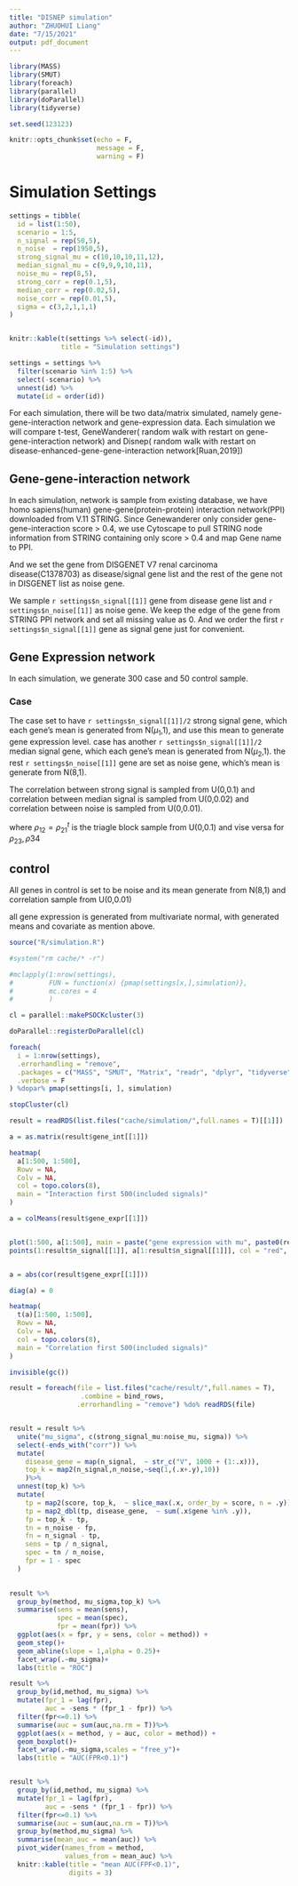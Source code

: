 ```yaml
---
title: "DISNEP simulation"
author: "ZHUOHUI Liang"
date: "7/15/2021"
output: pdf_document
---
```


```r
library(MASS)
library(SMUT)
library(foreach)
library(parallel)
library(doParallel)
library(tidyverse)

set.seed(123123)

knitr::opts_chunk$set(echo = F,
                      message = F,
                      warning = F)
```

# Simulation Settings

```r
settings = tibble(
  id = list(1:50),
  scenario = 1:5,
  n_signal = rep(50,5),
  n_noise  = rep(1950,5),
  strong_signal_mu = c(10,10,10,11,12),
  median_signal_mu = c(9,9,9,10,11),
  noise_mu = rep(8,5),
  strong_corr = rep(0.1,5),
  median_corr = rep(0.02,5),
  noise_corr = rep(0.01,5),
  sigma = c(3,2,1,1,1)
)


knitr::kable(t(settings %>% select(-id)),
             title = "Simulation settings")

settings = settings %>% 
  filter(scenario %in% 1:5) %>% 
  select(-scenario) %>% 
  unnest(id) %>% 
  mutate(id = order(id))
```

   For each simulation, there will be two data/matrix simulated, namely gene-gene-interaction network and gene-expression data. Each simulation we will compare t-test, GeneWanderer( random walk with restart on gene-gene-interaction network) and Disnep( random walk with restart on disease-enhanced-gene-gene-interaction network[Ruan,2019])
   
## Gene-gene-interaction network

   In each simulation, network is sample from existing database, we have homo sapiens(human) gene-gene(protein-protein) interaction network(PPI) downloaded from V.11 STRING. Since Genewanderer only consider gene-gene-interaction score > 0.4, we use Cytoscape to pull STRING node information from STRING containing only score > 0.4 and map Gene name to PPI.
   
   And we set the gene from DISGENET V7 renal carcinoma disease(C1378703) as disease/signal gene  list and the rest of the gene not in DISGENET list as noise gene.
   
   We sample `r settings$n_signal[[1]]` gene from disease gene list and `r settings$n_noise[[1]]` as noise gene. We keep the edge of the gene from STRING PPI network and set all missing value as 0. And we order the first `r settings$n_signal[[1]]` gene as signal gene just for convenient.
   

## Gene Expression network

  In each simulation, we generate 300 case and 50 control sample. 
  
### Case

  The case set to have `r settings$n_signal[[1]]/2` strong signal gene, which each gene's mean is generated from N($\mu_1$,1), and use this mean to generate gene expression level. case has another `r settings$n_signal[[1]]/2` median signal gene, which each gene's mean is generated from N($\mu_2$,1). the rest `r settings$n_noise[[1]]` gene are set as noise gene, which's mean is generate from N(8,1).
  
  The correlation between strong signal is sampled from U(0,0.1) and correlation between median signal is sampled from U(0,0.02) and correlation between noise is sampled from U(0,0.01). 
  
\begin{equation}
Cov = sigma^2 *
\begin{pmatrix}
1 & \rho_{12} & 0 &0\\
\rho{21} & 1 & \rho{23} & 0 \\
0 & \rho{32} & 1 & \rho{34} \\
0 & 0 & \rho{43} & 1\\
\end{pmatrix}
\end{equation}

where $\rho_{12} = \rho_{21}^t$ is the triagle block sample from U(0,0.1) and vise versa for $\rho_{23},\rho{34}$

## control

 All genes in control is set to be noise and its mean generate from N(8,1) and correlation sample from U(0,0.01)
 


all gene expression is generated from multivariate normal, with generated means and covariate as mention above.

  


```r

source("R/simulation.R")

#system("rm cache/* -r")

#mclapply(1:nrow(settings),
#         FUN = function(x) {pmap(settings[x,],simulation)},
#         mc.cores = 4
#         )

cl = parallel::makePSOCKcluster(3)

doParallel::registerDoParallel(cl)

foreach(
  i = 1:nrow(settings),
  .errorhandling = "remove",
  .packages = c("MASS", "SMUT", "Matrix", "readr", "dplyr", "tidyverse"),
  .verbose = F
) %dopar% pmap(settings[i, ], simulation)

stopCluster(cl)

```




```r
result = readRDS(list.files("cache/simulation/",full.names = T)[[1]])

a = as.matrix(result$gene_int[[1]])

heatmap(
  a[1:500, 1:500],
  Rowv = NA,
  Colv = NA,
  col = topo.colors(8),
  main = "Interaction first 500(included signals)"
)

a = colMeans(result$gene_expr[[1]])


plot(1:500, a[1:500], main = paste("gene expression with mu", paste0(result[, 3:5], collapse = "-")))
points(1:result$n_signal[[1]], a[1:result$n_signal[[1]]], col = "red", add = T)


a = abs(cor(result$gene_expr[[1]]))

diag(a) = 0

heatmap(
  t(a)[1:500, 1:500],
  Rowv = NA,
  Colv = NA,
  col = topo.colors(8),
  main = "Correlation first 500(included signals)"
)

invisible(gc())
```



```r
result = foreach(file = list.files("cache/result/",full.names = T),
                  .combine = bind_rows,
                 .errorhandling = "remove") %do% readRDS(file)


result = result %>%
  unite("mu_sigma", c(strong_signal_mu:noise_mu, sigma)) %>%
  select(-ends_with("corr")) %>% 
  mutate(
    disease_gene = map(n_signal,  ~ str_c("V", 1000 + (1:.x))),
    top_k = map2(n_signal,n_noise,~seq(1,(.x+.y),10)) 
    )%>% 
  unnest(top_k) %>%
  mutate(
    tp = map2(score, top_k,  ~ slice_max(.x, order_by = score, n = .y)),
    tp = map2_dbl(tp, disease_gene,  ~ sum(.x$gene %in% .y)),
    fp = top_k - tp,
    tn = n_noise - fp,
    fn = n_signal - tp,
    sens = tp / n_signal,
    spec = tn / n_noise,
    fpr = 1 - spec
  )
  

result %>%
  group_by(method, mu_sigma,top_k) %>%
  summarise(sens = mean(sens),
            spec = mean(spec),
            fpr = mean(fpr)) %>%
  ggplot(aes(x = fpr, y = sens, color = method)) +
  geom_step()+
  geom_abline(slope = 1,alpha = 0.25)+
  facet_wrap(.~mu_sigma)+
  labs(title = "ROC")

result %>%
  group_by(id,method, mu_sigma) %>%
  mutate(fpr_1 = lag(fpr),
         auc = -sens * (fpr_1 - fpr)) %>%
  filter(fpr<=0.1) %>% 
  summarise(auc = sum(auc,na.rm = T))%>% 
  ggplot(aes(x = method, y = auc, color = method)) +
  geom_boxplot()+
  facet_wrap(.~mu_sigma,scales = "free_y")+
  labs(title = "AUC(FPR<0.1)")


result %>%
  group_by(id,method, mu_sigma) %>%
  mutate(fpr_1 = lag(fpr),
         auc = -sens * (fpr_1 - fpr)) %>%
  filter(fpr<=0.1) %>% 
  summarise(auc = sum(auc,na.rm = T))%>% 
  group_by(method,mu_sigma) %>% 
  summarise(mean_auc = mean(auc)) %>% 
  pivot_wider(names_from = method,
              values_from = mean_auc) %>% 
  knitr::kable(title = "mean AUC(FPF<0.1)",
               digits = 3)
```

